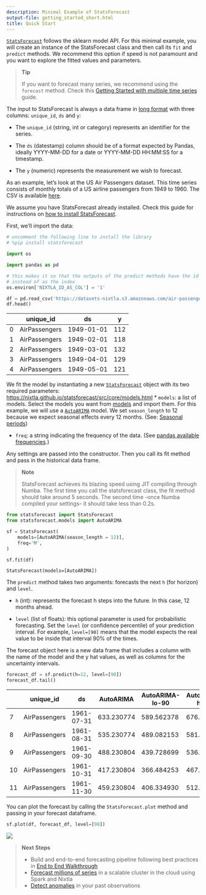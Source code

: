 ```yaml
---
description: Minimal Example of StatsForecast
output-file: getting_started_short.html
title: Quick Start
---
```



[`StatsForecast`](https://Nixtla.github.io/statsforecast/src/core/core.html#statsforecast)
follows the sklearn model API. For this minimal example, you will create
an instance of the StatsForecast class and then call its `fit` and
`predict` methods. We recommend this option if speed is not paramount
and you want to explore the fitted values and parameters.

> **Tip**
>
> If you want to forecast many series, we recommend using the `forecast`
> method. Check this [Getting Started with multiple time
> series](./getting_started_complete.html) guide.

The input to StatsForecast is always a data frame in [long
format](https://www.theanalysisfactor.com/wide-and-long-data/) with
three columns: `unique_id`, `ds` and `y`:

-   The `unique_id` (string, int or category) represents an identifier
    for the series.

-   The `ds` (datestamp) column should be of a format expected by
    Pandas, ideally YYYY-MM-DD for a date or YYYY-MM-DD HH:MM:SS for a
    timestamp.

-   The `y` (numeric) represents the measurement we wish to forecast.

As an example, let’s look at the US Air Passengers dataset. This time
series consists of monthly totals of a US airline passengers from 1949
to 1960. The CSV is available
[here](https://www.kaggle.com/datasets/chirag19/air-passengers).

We assume you have StatsForecast already installed. Check this guide for
instructions on [how to install StatsForecast](./installation.html).

First, we’ll import the data:

```python
# uncomment the following line to install the library
# %pip install statsforecast
```


```python
import os

import pandas as pd
```


```python
# this makes it so that the outputs of the predict methods have the id as a column 
# instead of as the index
os.environ['NIXTLA_ID_AS_COL'] = '1'
```


```python
df = pd.read_csv('https://datasets-nixtla.s3.amazonaws.com/air-passengers.csv', parse_dates=['ds'])
df.head()
```

|     | unique_id     | ds         | y   |
|-----|---------------|------------|-----|
| 0   | AirPassengers | 1949-01-01 | 112 |
| 1   | AirPassengers | 1949-02-01 | 118 |
| 2   | AirPassengers | 1949-03-01 | 132 |
| 3   | AirPassengers | 1949-04-01 | 129 |
| 4   | AirPassengers | 1949-05-01 | 121 |

We fit the model by instantiating a new
[`StatsForecast`](https://Nixtla.github.io/statsforecast/src/core/core.html#statsforecast)
object with its two required parameters:
https://nixtla.github.io/statsforecast/src/core/models.html \* `models`:
a list of models. Select the models you want from
[models](../../src/core/models.html) and import them. For this example,
we will use a
[`AutoARIMA`](https://Nixtla.github.io/statsforecast/src/core/models.html#autoarima)
model. We set `season_length` to 12 because we expect seasonal effects
every 12 months. (See: [Seasonal
periods](https://robjhyndman.com/hyndsight/seasonal-periods/))

-   `freq`: a string indicating the frequency of the data. (See [pandas
    available
    frequencies](https://pandas.pydata.org/pandas-docs/stable/user_guide/timeseries.html#offset-aliases).)

Any settings are passed into the constructor. Then you call its fit
method and pass in the historical data frame.

> **Note**
>
> StatsForecast achieves its blazing speed using JIT compiling through
> Numba. The first time you call the statsforecast class, the fit method
> should take around 5 seconds. The second time -once Numba compiled
> your settings- it should take less than 0.2s.

```python
from statsforecast import StatsForecast
from statsforecast.models import AutoARIMA

sf = StatsForecast(
    models=[AutoARIMA(season_length = 12)],
    freq='M',
)

sf.fit(df)
```

``` text
StatsForecast(models=[AutoARIMA])
```

The `predict` method takes two arguments: forecasts the next `h` (for
horizon) and `level`.

-   `h` (int): represents the forecast h steps into the future. In this
    case, 12 months ahead.

-   `level` (list of floats): this optional parameter is used for
    probabilistic forecasting. Set the `level` (or confidence
    percentile) of your prediction interval. For example, `level=[90]`
    means that the model expects the real value to be inside that
    interval 90% of the times.

The forecast object here is a new data frame that includes a column with
the name of the model and the y hat values, as well as columns for the
uncertainty intervals.

```python
forecast_df = sf.predict(h=12, level=[90])
forecast_df.tail()
```

|     | unique_id     | ds         | AutoARIMA  | AutoARIMA-lo-90 | AutoARIMA-hi-90 |
|-----|---------------|------------|------------|-----------------|-----------------|
| 7   | AirPassengers | 1961-07-31 | 633.230774 | 589.562378      | 676.899170      |
| 8   | AirPassengers | 1961-08-31 | 535.230774 | 489.082153      | 581.379456      |
| 9   | AirPassengers | 1961-09-30 | 488.230804 | 439.728699      | 536.732910      |
| 10  | AirPassengers | 1961-10-31 | 417.230804 | 366.484253      | 467.977356      |
| 11  | AirPassengers | 1961-11-30 | 459.230804 | 406.334930      | 512.126648      |

You can plot the forecast by calling the `StatsForecast.plot` method and
passing in your forecast dataframe.

```python
sf.plot(df, forecast_df, level=[90])
```

![](/statsforecast/docs/getting-started/1_Getting_Started_short_files/figure-markdown_strict/cell-8-output-1.png)

> **Next Steps**
>
> -   Build and end-to-end forecasting pipeline following best practices
>     in [End to End Walkthrough](./getting_started_complete.html)
> -   [Forecast millions of
>     series](../how-to-guides/prophet_spark_m5.html) in a scalable
>     cluster in the cloud using Spark and Nixtla
> -   [Detect anomalies](../tutorials/anomalydetection.html) in your
>     past observations

